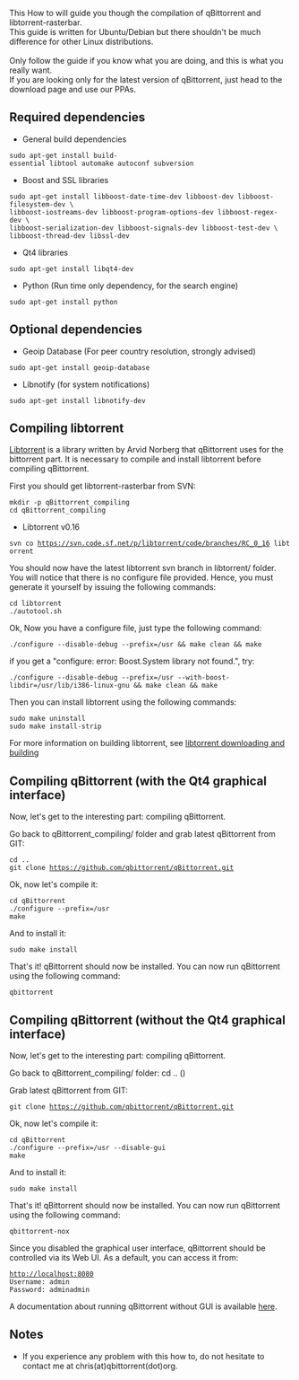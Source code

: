 This How to will guide you though the compilation of qBittorrent and libtorrent-rasterbar.<br />This guide is written for Ubuntu/Debian but there shouldn't be much difference for other Linux distributions.<br /><br />Only follow the guide if you know what you are doing, and this is what you really want.<br />If you are looking only for the latest version of qBittorrent, just head to the download page and use our PPAs.

== Required dependencies ==
* General build dependencies
 sudo apt-get install build-essential libtool automake autoconf subversion

* Boost and SSL libraries
 sudo apt-get install libboost-date-time-dev libboost-dev libboost-filesystem-dev \
 libboost-iostreams-dev libboost-program-options-dev libboost-regex-dev \
 libboost-serialization-dev libboost-signals-dev libboost-test-dev \
 libboost-thread-dev libssl-dev

* Qt4 libraries
 sudo apt-get install libqt4-dev

* Python (Run time only dependency, for the search engine)
 sudo apt-get install python

== Optional dependencies ==

* Geoip Database (For peer country resolution, strongly advised)
 sudo apt-get install geoip-database

* Libnotify (for system notifications)
 sudo apt-get install libnotify-dev

== Compiling libtorrent ==
[http://wwww.libtorrent.net Libtorrent] is a library written by Arvid Norberg that qBittorrent uses for the bittorrent part. It is necessary to compile and install libtorrent before compiling qBittorrent.

First you should get libtorrent-rasterbar from SVN:
 mkdir -p qBittorrent_compiling
 cd qBittorrent_compiling

* Libtorrent v0.16
 svn co https://svn.code.sf.net/p/libtorrent/code/branches/RC_0_16 libtorrent

You should now have the latest libtorrent svn branch in libtorrent/ folder. You will notice that there is no configure file provided. Hence, you must generate it yourself by issuing the following commands:
 cd libtorrent
 ./autotool.sh

Ok, Now you have a configure file, just type the following command:
 ./configure --disable-debug --prefix=/usr && make clean && make

if you get a "configure: error: Boost.System library not found.", try:
 ./configure --disable-debug --prefix=/usr --with-boost-libdir=/usr/lib/i386-linux-gnu && make clean && make


Then you can install libtorrent using the following commands:
 sudo make uninstall
 sudo make install-strip

For more information on building libtorrent, see [http://www.rasterbar.com/products/libtorrent/building.html libtorrent downloading and building]

== Compiling qBittorrent (with the Qt4 graphical interface) ==
Now, let's get to the interesting part: compiling qBittorrent.

Go back to qBittorrent_compiling/ folder and grab latest qBittorrent from GIT:
 cd ..
 git clone https://github.com/qbittorrent/qBittorrent.git

Ok, now let's compile it:
 cd qBittorrent
 ./configure --prefix=/usr
 make

And to install it:
 sudo make install

That's it! qBittorrent should now be installed. You can now run qBittorrent using the following command:
 qbittorrent

== Compiling qBittorrent (without the Qt4 graphical interface) ==
Now, let's get to the interesting part: compiling qBittorrent.

Go back to qBittorrent_compiling/ folder:
cd .. ()

Grab latest qBittorrent from GIT:
 git clone https://github.com/qbittorrent/qBittorrent.git

Ok, now let's compile it:
 cd qBittorrent
 ./configure --prefix=/usr --disable-gui
 make

And to install it:
 sudo make install

That's it! qBittorrent should now be installed. You can now run qBittorrent using the following command:
 qbittorrent-nox

Since you disabled the graphical user interface, qBittorrent should be controlled via its Web UI. As a default, you can access it from:
 http://localhost:8080
 Username: admin
 Password: adminadmin

A documentation about running qBittorrent without GUI is available [[Running-qBittorrent-without-X-server|here]].

== Notes ==
* If you experience any problem with this how to, do not hesitate to contact me at chris(at)qbittorrent(dot)org.